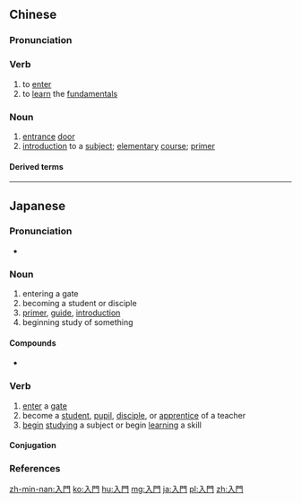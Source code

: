 {{also|入门}}
==Chinese==
{{zh-forms|s=入门}}

===Pronunciation===
{{zh-pron
|m=rùmén
|c=jap6 mun4
|h=pfs=ngi̍p-mùn
|mn=xm,qz,tp:li̍p-bûn/zz,kh:ji̍p-bûn/xm,qz,tp:li̍p-mn̂g/kh:ji̍p-mn̂g/zz:ji̍p-mûi
|cat=v,n
}}
{{attention|zh|may need to be split}}

===Verb===
{{zh-verb}}

# to [[enter]] {{gloss|a door or gate}}
# to [[learn]] the [[fundamentals]]

===Noun===
{{zh-noun}}

# [[entrance]] [[door]]
# [[introduction]] to a [[subject]]; [[elementary]] [[course]]; [[primer]]
#: {{zh-x|C++ 入門|'''introduction''' to C++}}

====Derived terms====
{{zh-der|入門級}}

----

==Japanese==
{{ja-kanjitab|にゅう|もん|yomi=on}}

===Pronunciation===
* {{ja-pron|にゅうもん|y=o|acc=0|acc_ref=NHK}}

===Noun===
{{ja-noun|にゅうもん}}

# entering a gate
# becoming a student or disciple
# [[primer]], [[guide]], [[introduction]]
# beginning study of something

====Compounds====
* {{l/ja|入門書}}

===Verb===
{{ja-verb-suru|にゅうもん}}

# [[enter]] a [[gate]]
# become a [[student]], [[pupil]], [[disciple]], or [[apprentice]] of a teacher
# [[begin]] [[studying]] a subject or begin [[learning]] a skill

====Conjugation====
{{ja-suru|にゅうもん}}

===References===
<references/>

[[zh-min-nan:入門]]
[[ko:入門]]
[[hu:入門]]
[[mg:入門]]
[[ja:入門]]
[[pl:入門]]
[[zh:入門]]